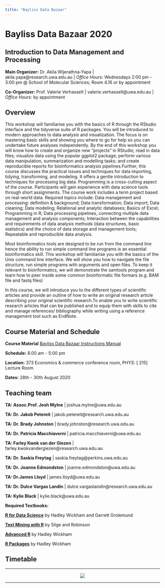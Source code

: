 ```yaml
---
title: "Bayliss Data Bazaar"
---
```


# Bayliss Data Bazaar 2020
## Introduction to Data Management and Processing

**Main Organizer:** Dr. Akila Wijerathna-Yapa | akila.yapa@research.uwa.edu.au | _Office Hours:_ Wednesdays 2:00 pm - 3:00 pm @ School of Molecular Sciences; Room 4.16 or by appointment

**Co-Organizer:** Prof. Valerie Verhasselt | valerie.verhasselt@uwa.edu.au | _Office Hours:_ by appointment

## Overview

This workshop will familiarise you with the basics of R through the RStudio interface and the tidyverse suite of R packages. You will be introduced to modern approaches to data analysis and visualization. The focus is on mastering basic skills and showing you where to go for help so you can undertake future analyses independently. By the end of this workshop you will know how to create and organize new “projects” in RStudio; read in data files; visualize data using the popular ggplot2 package; perform various data manipulation, summarization and modelling tasks; and create reproducible reports for bioinformatics analysis pipelines.Further, this course discusses the practical issues and techniques for data importing, tidying, transforming, and modeling. It offers a gentle introduction to techniques for processing big data. Programming is a cross-cutting aspect of the course. Participants will gain experience with data science tools through short assignments. The course work includes a term project based on real-world data. Required topics include: Data management and processing: definition &amp; background; Data transformation; Data import; Data cleaning; Data modeling; Relational and analytic databases; Basics of Excel; Programming in R; Data processing pipelines, connecting multiple data management and analysis components; Interaction between the capabilities and requirements of data analysis methods (data structures, basic statistics) and the choice of data storage and management tools; Repeatable and reproducible data analysis.

Most bioinformatics tools are designed to be run from the command line hence the ability to run simple command line programs is an essential bioinformatics skill. This workshop will familiarise you with the basics of the Unix command line interface. We will show you how to navigate the file structure, run simple programs with arguments and open files. To keep it relevant to bioinformatics, we will demonstrate the samtools program and learn how to peer inside some common bioinformatic file formars (e.g. BAM file and fastq files) 

In this course, we will introduce you to the different types of scientific articles and provide an outline of how to write an original research article describing your original scientific research.To enable you to write scientific research articles that can be published and to equip them with skills to cite and manage references/ bibliography while writing using a reference management tool such as EndNote.

## Course Material and Schedule

**Course Material** [Bayliss Data Bazaar Instructions Manual](https://docs.google.com/document/d/1EdbrjD-_NtXWf_3XkClu75dB_qhUQWmbxrD9-IgBNlM/edit#)

**Schedule:** 8.00 am - 5:00 pm

**Location:** 373 Economics & commerce conference room, PHYS: [ 215] Lecture Room 

**Dates:** 28th - 30th August 2020

## Teaching team
**TA: Assoc.Prof. Josh Mylne** | joshua.mylne@uwa.edu.au

**TA: Dr. Jakob Petereit** | jakob.petereit@research.uwa.edu.au

**TA: Dr. Brady Johnston** | brady.johnston@research.uwa.edu.au

**TA: Dr. Patricia Macchiaverni** | patricia.macchiaverni@uwa.edu.au

**TA: Farley Kwok van der Giezen** | farley.kwokvandergiezen@research.uwa.edu.au

**TA: Dr. Saskia Freytag** | saskia.freytag@perkins.uwa.edu.au

**TA: Dr. Joanne Edmondston** | joanne.edmondston@uwa.edu.au

**TA: Dr.James Lloyd** | james.lloyd@uwa.edu.au

**TA: Dr. Dulce Vargas Landin** | dulce.vargaslandin@research.uwa.edu.au

**TA: Kylie Black** | kylie.black@uwa.edu.au




**Required Textbooks:** 

[**R for Data Science**](http://r4ds.had.co.nz/) by Hadley Wickham and Garrett Grolemund

[**Text Mining with R**](https://www.tidytextmining.com) by Silge and Robinson

[**Advanced R**](http://adv-r.had.co.nz/) by Hadley Wickham

[**R Packages**](http://r-pkgs.had.co.nz) by  Hadley Wickham


## Timetable

***
<center>
![](images/Timetable.jpg) 

</center>
***

